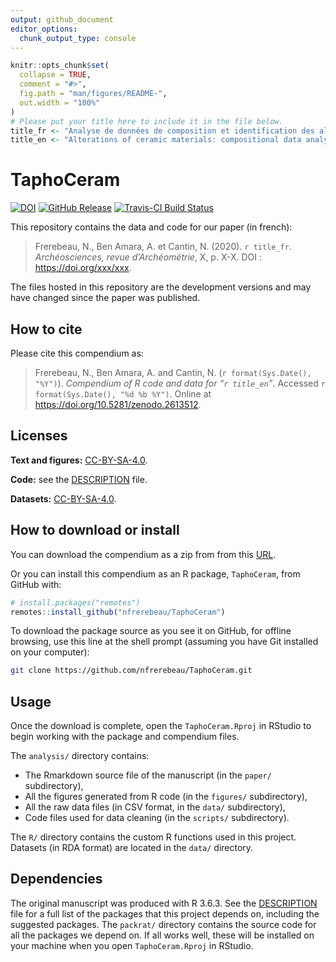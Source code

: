 ```yaml
---
output: github_document
editor_options: 
  chunk_output_type: console
---
```


<!-- README.md is generated from README.Rmd. Please edit that file -->

```r
knitr::opts_chunk$set(
  collapse = TRUE,
  comment = "#>",
  fig.path = "man/figures/README-",
  out.width = "100%"
)
# Please put your title here to include it in the file below.
title_fr <- "Analyse de données de composition et identification des altérations géochimiques des matériaux céramiques : le cas des productions d’un atelier ibérique (Teruel, Espagne ; IIe-Ier siècles avant J.-C.)"
title_en <- "Alterations of ceramic materials: compositional data analysis of an Iberian workshop (Teruel, Spain; 2nd-1st c. BC)"
```

# TaphoCeram

[![DOI](https://zenodo.org/badge/DOI/10.5281/zenodo.2613512.svg)](https://doi.org/10.5281/zenodo.2613512)
[![GitHub Release](https://img.shields.io/github/release/nfrerebeau/TaphoCeram.svg)](https://github.com/nfrerebeau/TaphoCeram/releases)
[![Travis-CI Build Status](https://travis-ci.org/nfrerebeau/TaphoCeram.svg?branch=master)](https://travis-ci.org/nfrerebeau/TaphoCeram)

This repository contains the data and code for our paper (in french):

> Frerebeau, N., Ben Amara, A. et Cantin, N. (2020). `r title_fr`. _Archéosciences, revue d'Archéométrie_, X, p. X-X. DOI : <https://doi.org/xxx/xxx>.

The files hosted in this repository are the development versions and may have changed since the paper was published.

## How to cite

Please cite this compendium as:

> Frerebeau, N., Ben Amara, A. and Cantin, N. (`r format(Sys.Date(), "%Y")`). _Compendium of R code and data for "`r title_en`"_. Accessed `r format(Sys.Date(), "%d %b %Y")`. Online at <https://doi.org/10.5281/zenodo.2613512>.

## Licenses

**Text and figures:** [CC-BY-SA-4.0](http://creativecommons.org/licenses/by-sa/4.0/).

**Code:** see the [DESCRIPTION](DESCRIPTION) file.

**Datasets:** [CC-BY-SA-4.0](http://creativecommons.org/licenses/by-sa/4.0/).

## How to download or install

You can download the compendium as a zip from from this [URL](http://github.com/nfrerebeau/TaphoCeram/archive/master.zip).

Or you can install this compendium as an R package, `TaphoCeram`, from GitHub with:

```r
# install.packages("remotes")
remotes::install_github("nfrerebeau/TaphoCeram")
```

To download the package source as you see it on GitHub, for offline browsing, use this line at the shell prompt (assuming you have Git installed on your computer):

```sh
git clone https://github.com/nfrerebeau/TaphoCeram.git
```

## Usage
Once the download is complete, open the `TaphoCeram.Rproj` in RStudio to begin working with the package and compendium files. 

The `analysis/` directory contains:

* The Rmarkdown source file of the manuscript (in the `paper/` subdirectory),
* All the figures generated from R code (in the `figures/` subdirectory),
* All the raw data files (in CSV format, in the `data/` subdirectory),
* Code files used for data cleaning (in the `scripts/` subdirectory).

The `R/` directory contains the custom R functions used in this project. Datasets (in RDA format) are located in the `data/` directory.

## Dependencies

The original manuscript was produced with R 3.6.3. See the [DESCRIPTION](DESCRIPTION) file for a full list of the packages that this project depends on, including the suggested packages. The `packrat/` directory contains the source code for all the packages we depend on. If all works well, these will be installed on your machine when you open `TaphoCeram.Rproj` in RStudio.

